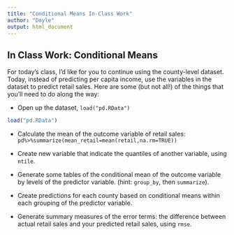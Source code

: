 ```yaml
---
title: "Conditional Means In-Class Work"
author: "Doyle"
output: html_document
---
```


In Class Work: Conditional Means
---------------------------------

For today's class, I'd like for you to continue using the county-level dataset. Today, instead of predicting per capita income, use the variables in the dataset to predict retail sales. Here are some (but not all!) of the things that you'll need to do along the way:

* Open up the dataset, `load("pd.RData")`


```r
load("pd.RData")
```

* Calculate the mean of the outcome variable of retail sales: `pd%>%summarize(mean_retail=mean(retail,na.rm=TRUE))`

* Create new variable that indicate the quantiles of another variable, using `ntile`.

* Generate some tables of the conditional mean of the outcome variable by levels of the predictor variable. (hint: `group_by`, then `summarize`).


* Create predictions for each county based on conditional means within each grouping of the predictor variable. 


* Generate summary measures of the error terms: the difference between actual retail sales and your predicted retail sales, using `rmse`.


